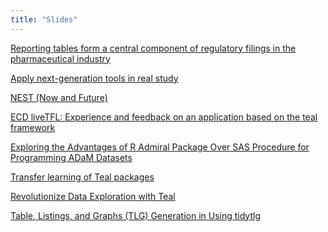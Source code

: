 ```yaml
---
title: "Slides"
---
```


[Reporting tables form a central component of regulatory filings in the pharmaceutical industry](resources/summeR 2 rtables_ existing, fit for purpose, production ready.pdf)

[Apply next-generation tools in real study](resources/SummeR_JiaL.pdf)

[NEST (Now and Future)](resources/NEST_ Now & Future.pdf)

[ECD liveTFL: Experience and feedback on an application based on the teal framework](resources/summeR 5 ECD_liveTFL/ECD_liveTFL.html)

[Exploring the Advantages of R Admiral Package Over SAS Procedure for Programming ADaM Datasets](resources/summeR 7 Exploring the Advantages of R Admiral Package - Shuang Gao/Exploring the Advantages of R Admiral Package.html)

[Transfer learning of Teal packages](resources/summeR 6 Transfer Learning of Teal Packages_Kai Zhou.pptx.pdf)

[Revolutionize Data Exploration with Teal](resources/teal presentation - useR China Aug 2023.pdf)

[Table, Listings, and Graphs (TLG) Generation in Using tidytlg](resources/Tables, Listings, and Graphs (TLG)_final-mp4.pdf)
